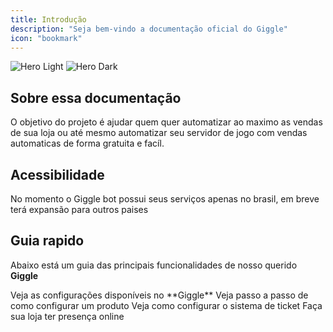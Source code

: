 ```yaml
---
title: Introdução
description: "Seja bem-vindo a documentação oficial do Giggle"
icon: "bookmark"
---
```


<img
  className="block dark:hidden"
  src="/images/banner.png"
  alt="Hero Light"
/>
<img
  className="hidden dark:block"
  src="/images/banner.png"
  alt="Hero Dark"
/>

## Sobre essa documentação

O objetivo do projeto é ajudar quem quer automatizar ao maximo as vendas de sua loja ou até mesmo automatizar seu servidor de jogo com vendas automaticas de forma gratuita e facíl.

## Acessibilidade

No momento o Giggle bot possui seus serviços apenas no brasil, em breve terá expansão para outros paises

## Guia rapido

Abaixo está um guia das principais funcionalidades de nosso querido **Giggle**

<CardGroup cols={2}>
  <Card
    title="Configurações"
    icon="gear"
    href="https://gigglebot.mintlify.app/tutoriais/configuration/channels"
  >
    Veja as configurações disponíveis no **Giggle**
  </Card>
  <Card
    title="Produtos"
    icon="briefcase"
    href="https://gigglebot.mintlify.app/tutoriais/products/create"
  >
    Veja passo a passo de como configurar um produto
  </Card>  
  <Card
    title="Tickets"
    icon="ticket"
    href="https://gigglebot.mintlify.app/tutoriais/products/create"
  >
    Veja como configurar o sistema de ticket
  </Card> 
  <Card
    title="Loja Online"
    icon="store"
    href="https://gigglebot.mintlify.app/tutoriais/products/create"
  >
    Faça sua loja ter presença online
  </Card>     
</CardGroup>
